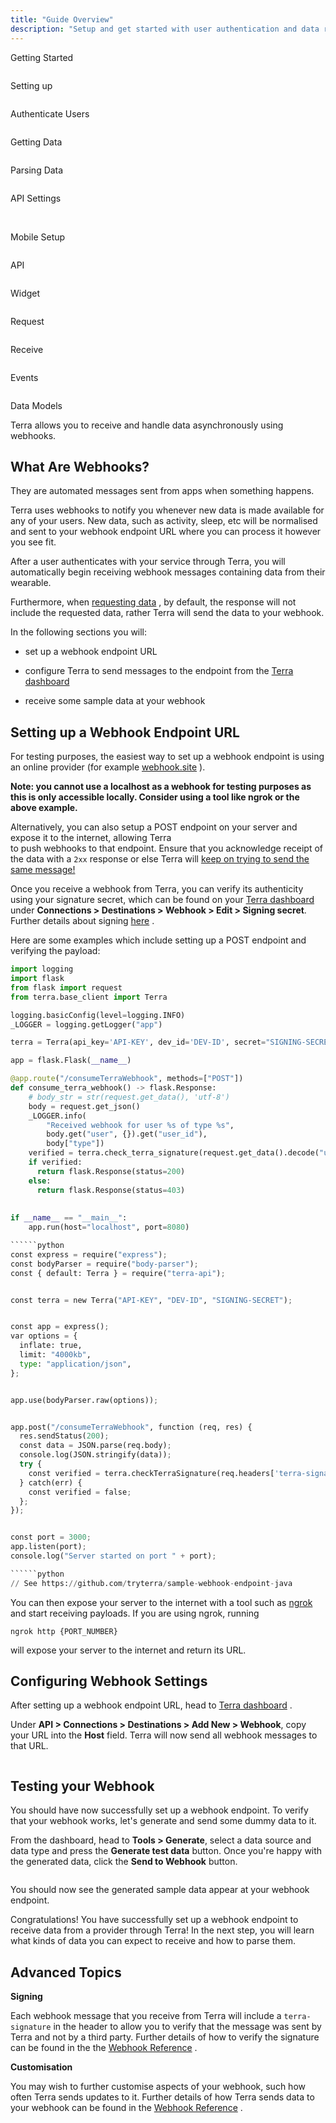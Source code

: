 ```yaml
---
title: "Guide Overview"
description: "Setup and get started with user authentication and data retrieval"
---
```

Getting Started  
  
<img className="block" src="images/terradocs_s3_eu_west_2_amazonaws_com/_icons_getting_started.png" alt="" />

Setting up  
  
<img className="block" src="images/terradocs_s3_eu_west_2_amazonaws_com/_icons_install_on_backend.png" alt="" />

Authenticate Users  
  
<img className="block" src="images/terradocs_s3_eu_west_2_amazonaws_com/_icons_authenticate_users.png" alt="" />

Getting Data  
  
<img className="block" src="images/terradocs_s3_eu_west_2_amazonaws_com/_icons_receive_data.png" alt="" />

Parsing Data  
  
<img className="block" src="images/terradocs_s3_eu_west_2_amazonaws_com/_icons_understand_our_data.png" alt="" />

API Settings  
  
<img className="block" src="images/terradocs_s3_eu_west_2_amazonaws_com/_icons_customise_terra.png" alt="" />

<img className="block" src="images/terradocs_s3_eu_west_2_amazonaws_com/_icons_manage_integrations.png" alt="" />  
  
Mobile Setup

<img className="block" src="images/terradocs_s3_eu_west_2_amazonaws_com/_icons_api_data_models.png" alt="" />  
  
API

<img className="block" src="images/terradocs_s3_eu_west_2_amazonaws_com/_icons_widget.png" alt="" />  
  
Widget

<img className="block" src="images/terradocs_s3_eu_west_2_amazonaws_com/_icons_historical_data.png" alt="" />  
  
Request

<img className="block" src="images/terradocs_s3_eu_west_2_amazonaws_com/_icons_new_data.png" alt="" />  
  
Receive

<img className="block" src="images/terradocs_s3_eu_west_2_amazonaws_com/_icons_event_types.png" alt="" />  
  
Events

<img className="block" src="images/terradocs_s3_eu_west_2_amazonaws_com/_icons_api_data_models.png" alt="" />  
  
Data Models

Terra allows you to receive and handle data asynchronously using webhooks.

## What Are Webhooks?

They are automated messages sent from apps when something happens.

Terra uses webhooks to notify you whenever new data is made available for any of your users. New data, such as activity, sleep, etc will be normalised and sent to your webhook endpoint URL where you can process it however you see fit.

After a user authenticates with your service through Terra, you will automatically begin receiving webhook messages containing data from their wearable.

Furthermore, when [requesting data](/docs/historical-data)
, by default, the response will not include the requested data, rather Terra will send the data to your webhook.

In the following sections you will:

*   set up a webhook endpoint URL
*   configure Terra to send messages to the endpoint from the [Terra dashboard](https://dashboard.tryterra.co/terraapi/customise)
    
*   receive some sample data at your webhook

## Setting up a Webhook Endpoint URL

For testing purposes, the easiest way to set up a webhook endpoint is using an online provider (for example [webhook.site](https://webhook.site)
).

**Note: you cannot use a localhost as a webhook for testing purposes as this is only accessible locally. Consider using a tool like ngrok or the above example.**

Alternatively, you can also setup a POST endpoint on your server and expose it to the internet, allowing Terra  
to push webhooks to that endpoint. Ensure that you acknowledge receipt of the data with a `2xx` response or else Terra will [keep on trying to send the same message!](/reference/webhook-settings#retries)

Once you receive a webhook from Terra, you can verify its authenticity using your signature secret, which can be found on your [Terra dashboard](https://dashboard.tryterra.co)
 under **Connections > Destinations > Webhook > Edit > Signing secret**. Further details about signing [here](/reference/signing)
.

Here are some examples which include setting up a POST endpoint and verifying the payload:

```python
import logging
import flask
from flask import request
from terra.base_client import Terra

logging.basicConfig(level=logging.INFO)
_LOGGER = logging.getLogger("app")

terra = Terra(api_key='API-KEY', dev_id='DEV-ID', secret="SIGNING-SECRET")

app = flask.Flask(__name__)

@app.route("/consumeTerraWebhook", methods=["POST"])
def consume_terra_webhook() -> flask.Response:
    # body_str = str(request.get_data(), 'utf-8')
    body = request.get_json()
    _LOGGER.info(
        "Received webhook for user %s of type %s",
        body.get("user", {}).get("user_id"),
        body["type"])
    verified = terra.check_terra_signature(request.get_data().decode("utf-8"), request.headers['terra-signature'])
    if verified:
      return flask.Response(status=200)
    else:
      return flask.Response(status=403)
    
    
if __name__ == "__main__":
    app.run(host="localhost", port=8080)

``````python
const express = require("express");
const bodyParser = require("body-parser");
const { default: Terra } = require("terra-api");


const terra = new Terra("API-KEY", "DEV-ID", "SIGNING-SECRET");


const app = express();
var options = {
  inflate: true,
  limit: "4000kb",
  type: "application/json",
};


app.use(bodyParser.raw(options));


app.post("/consumeTerraWebhook", function (req, res) {
  res.sendStatus(200);
  const data = JSON.parse(req.body);
  console.log(JSON.stringify(data));
  try {
    const verified = terra.checkTerraSignature(req.headers['terra-signature'], req.body);
  } catch(err) {
    const verified = false;
  };
});


const port = 3000;
app.listen(port);
console.log("Server started on port " + port);

``````python
// See https://github.com/tryterra/sample-webhook-endpoint-java

```

You can then expose your server to the internet with a tool such as [ngrok](https://ngrok.com/)
 and start receiving payloads. If you are using ngrok, running

`ngrok http {PORT_NUMBER}`

will expose your server to the internet and return its URL.

## Configuring Webhook Settings

After setting up a webhook endpoint URL, head to [Terra dashboard](https://dashboard.tryterra.co/terraapi/customise)
.

Under **API > Connections > Destinations > Add New > Webhook**, copy your URL into the **Host** field. Terra will now send all webhook messages to that URL.

<img className="block" src="images/files_readme_io/_a3f1dc8_Screenshot_2023_12_05_at_10.01.02.png" alt="" />

## Testing your Webhook

You should have now successfully set up a webhook endpoint. To verify that your webhook works, let's generate and send some dummy data to it.

From the dashboard, head to **Tools > Generate**, select a data source and data type and press the **Generate test data** button. Once you're happy with the generated data, click the **Send to Webhook** button.

<img className="block" src="images/files_readme_io/_74fc189_Screenshot_2023_12_05_at_10.11.42.png" alt="" />

You should now see the generated sample data appear at your webhook endpoint.

Congratulations! You have successfully set up a webhook endpoint to receive data from a provider through Terra! In the next step, you will learn what kinds of data you can expect to receive and how to parse them.

## Advanced Topics

**Signing**

Each webhook message that you receive from Terra will include a `terra-signature` in the header to allow you to verify that the message was sent by Terra and not by a third party. Further details of how to verify the signature can be found in the the [Webhook Reference](/reference/webhook-settings)
.

**Customisation**

You may wish to further customise aspects of your webhook, such how often Terra sends updates to it. Further details of how Terra sends data to your webhook can be found in the [Webhook Reference](/reference/webhook-settings)
.

